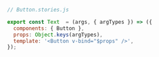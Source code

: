 ```js
// Button.stories.js

export const Text  = (args, { argTypes }) => ({
  components: { Button },
  props: Object.keys(argTypes),
  template: '<Button v-bind="$props" />',
});
```